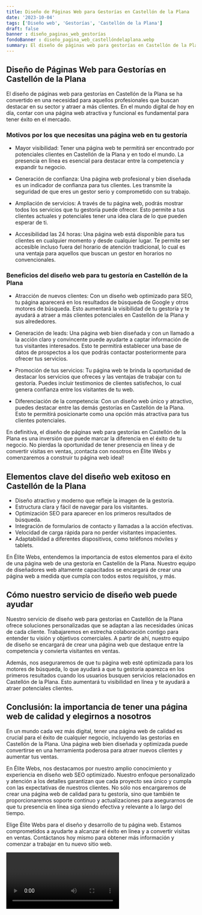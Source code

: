 ```yaml
---
title: Diseño de Páginas Web para Gestorías en Castellón de la Plana
date: '2023-10-04'
tags: ['Diseño web', 'Gestorías', 'Castellón de la Plana']
draft: false
banner : diseño_paginas_web_gestorías
fondoBanner : diseño_pagina_web_castellóndelaplana.webp
summary: El diseño de páginas web para gestorías en Castellón de la Plana se ha convertido en una necesidad para aquellos profesionales que buscan destacar en su sector y atraer a más clientes. En el mundo digital de hoy en día, contar con una página web atractiva y funcional es fundamental para tener éxito en el mercado.
---
```


## Diseño de Páginas Web para Gestorías en Castellón de la Plana

El diseño de páginas web para gestorías en Castellón de la Plana se ha convertido en una necesidad para aquellos profesionales que buscan destacar en su sector y atraer a más clientes. En el mundo digital de hoy en día, contar con una página web atractiva y funcional es fundamental para tener éxito en el mercado.

### Motivos por los que necesitas una página web en tu gestoría

- Mayor visibilidad: Tener una página web te permitirá ser encontrado por potenciales clientes en Castellón de la Plana y en todo el mundo. La presencia en línea es esencial para destacar entre la competencia y expandir tu negocio.

- Generación de confianza: Una página web profesional y bien diseñada es un indicador de confianza para tus clientes. Les transmite la seguridad de que eres un gestor serio y comprometido con su trabajo.

- Ampliación de servicios: A través de tu página web, podrás mostrar todos los servicios que tu gestoría puede ofrecer. Esto permite a tus clientes actuales y potenciales tener una idea clara de lo que pueden esperar de ti.

- Accesibilidad las 24 horas: Una página web está disponible para tus clientes en cualquier momento y desde cualquier lugar. Te permite ser accesible incluso fuera del horario de atención tradicional, lo cual es una ventaja para aquellos que buscan un gestor en horarios no convencionales.

### Beneficios del diseño web para tu gestoría en Castellón de la Plana

- Atracción de nuevos clientes: Con un diseño web optimizado para SEO, tu página aparecerá en los resultados de búsqueda de Google y otros motores de búsqueda. Esto aumentará la visibilidad de tu gestoría y te ayudará a atraer a más clientes potenciales en Castellón de la Plana y sus alrededores.

- Generación de leads: Una página web bien diseñada y con un llamado a la acción claro y convincente puede ayudarte a captar información de tus visitantes interesados. Esto te permitirá establecer una base de datos de prospectos a los que podrás contactar posteriormente para ofrecer tus servicios.

- Promoción de tus servicios: Tu página web te brinda la oportunidad de destacar los servicios que ofreces y las ventajas de trabajar con tu gestoría. Puedes incluir testimonios de clientes satisfechos, lo cual genera confianza entre los visitantes de tu web.

- Diferenciación de la competencia: Con un diseño web único y atractivo, puedes destacar entre las demás gestorías en Castellón de la Plana. Esto te permitirá posicionarte como una opción más atractiva para tus clientes potenciales.

En definitiva, el diseño de páginas web para gestorías en Castellón de la Plana es una inversión que puede marcar la diferencia en el éxito de tu negocio. No pierdas la oportunidad de tener presencia en línea y de convertir visitas en ventas, ¡contacta con nosotros en Élite Webs y comenzaremos a construir tu página web ideal!

<GifSeo />

<Cta />

## Elementos clave del diseño web exitoso en Castellón de la Plana

- Diseño atractivo y moderno que refleje la imagen de la gestoría.
- Estructura clara y fácil de navegar para los visitantes.
- Optimización SEO para aparecer en los primeros resultados de búsqueda.
- Integración de formularios de contacto y llamadas a la acción efectivas.
- Velocidad de carga rápida para no perder visitantes impacientes.
- Adaptabilidad a diferentes dispositivos, como teléfonos móviles y tablets.

En Élite Webs, entendemos la importancia de estos elementos para el éxito de una página web de una gestoría en Castellón de la Plana. Nuestro equipo de diseñadores web altamente capacitados se encargará de crear una página web a medida que cumpla con todos estos requisitos, y más.

## Cómo nuestro servicio de diseño web puede ayudar

Nuestro servicio de diseño web para gestorías en Castellón de la Plana ofrece soluciones personalizadas que se adaptan a las necesidades únicas de cada cliente. Trabajaremos en estrecha colaboración contigo para entender tu visión y objetivos comerciales. A partir de ahí, nuestro equipo de diseño se encargará de crear una página web que destaque entre la competencia y convierta visitantes en ventas.

Además, nos aseguraremos de que tu página web esté optimizada para los motores de búsqueda, lo que ayudará a que tu gestoría aparezca en los primeros resultados cuando los usuarios busquen servicios relacionados en Castellón de la Plana. Esto aumentará tu visibilidad en línea y te ayudará a atraer potenciales clientes.

## Conclusión: la importancia de tener una página web de calidad y elegirnos a nosotros

En un mundo cada vez más digital, tener una página web de calidad es crucial para el éxito de cualquier negocio, incluyendo las gestorías en Castellón de la Plana. Una página web bien diseñada y optimizada puede convertirse en una herramienta poderosa para atraer nuevos clientes y aumentar tus ventas.

En Élite Webs, nos destacamos por nuestro amplio conocimiento y experiencia en diseño web SEO optimizado. Nuestro enfoque personalizado y atención a los detalles garantizan que cada proyecto sea único y cumpla con las expectativas de nuestros clientes. No sólo nos encargaremos de crear una página web de calidad para tu gestoría, sino que también te proporcionaremos soporte continuo y actualizaciones para asegurarnos de que tu presencia en línea siga siendo efectiva y relevante a lo largo del tiempo.

Elige Élite Webs para el diseño y desarrollo de tu página web. Estamos comprometidos a ayudarte a alcanzar el éxito en línea y a convertir visitas en ventas. Contáctanos hoy mismo para obtener más información y comenzar a trabajar en tu nuevo sitio web.

<Video />

<CtaBot job='Gestorías' city='Castellón de la Plana'/>

<Gmaps query='Castellón de la Plana+españa+maps' />